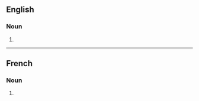 ==English==

===Noun===
{{head|en|noun form}}

# {{plural of|pipit|lang=en}}

----

==French==

===Noun===
{{head|fr|noun plural form|g=?}}

# {{plural of|pipit|lang=fr}}